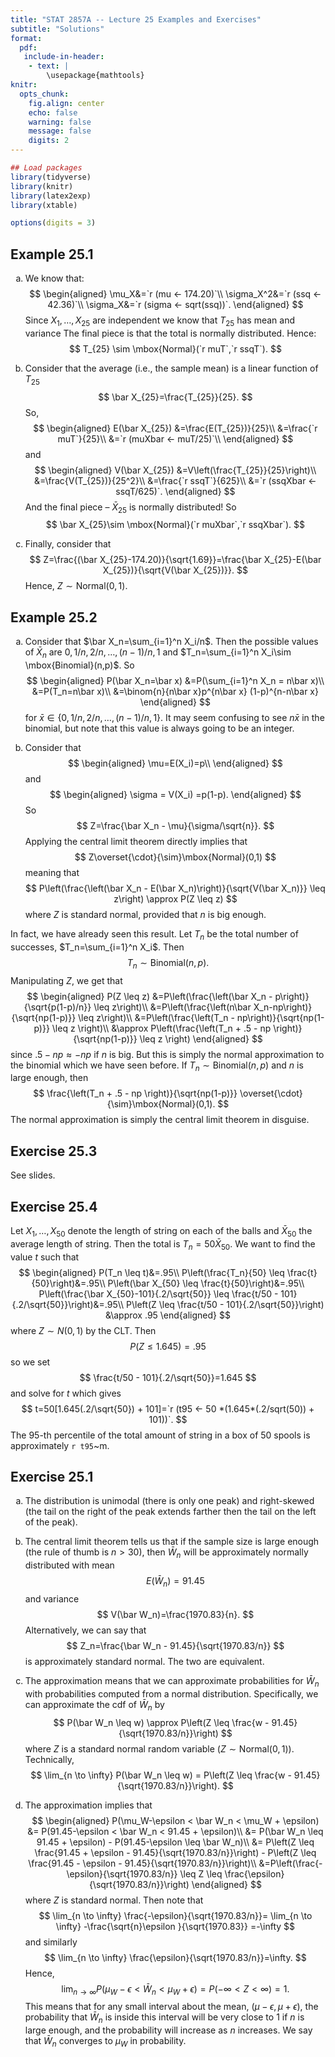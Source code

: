 ```yaml
---
title: "STAT 2857A -- Lecture 25 Examples and Exercises"
subtitle: "Solutions"
format: 
  pdf: 
   include-in-header: 
    - text: |
        \usepackage{mathtools}
knitr: 
  opts_chunk:
    fig.align: center
    echo: false
    warning: false
    message: false
    digits: 2
---
```

```r
## Load packages
library(tidyverse)
library(knitr)
library(latex2exp)
library(xtable)

options(digits = 3)
```

## Example 25.1

a) We know that:
$$
\begin{aligned}
  \mu_X&=`r (mu <- 174.20)`\\
  \sigma_X^2&=`r (ssq <- 42.36)`\\
  \sigma_X&=`r (sigma <- sqrt(ssq))`.
  \end{aligned}
$$
Since $X_1,\ldots,X_{25}$ are independent we know that $T_{25}$ has mean
  \begin{align*}
    \mu_T
    &=E(\sum_{i=1}^{25} X_i)\\
    &=\sum_{i=1}^{25}E(X_i)\\
    &=25(`r mu`)\\
    &=`r (muT <- 25 * mu)`
  \end{align*}
  and variance
  \begin{align*}
    \sigma^2_T
    &=V(\sum_{i=1}^{25} X_i)\\
    &=\sum_{i=1}^{25}V(X_i)\\
    &=25(`r ssq`)\\
    &=`r (ssqT <- 25 * ssq)`.
  \end{align*}
  The final piece is that the total is normally distributed. Hence:
  $$
    T_{25} \sim \mbox{Normal}(`r muT`,`r ssqT`).
  $$
  
b) Consider that the average (i.e., the sample mean) is a linear function of $T_{25}$
  $$
    \bar X_{25}=\frac{T_{25}}{25}.
  $$
  So,
  $$
  \begin{aligned}
    E(\bar X_{25})
    &=\frac{E(T_{25})}{25}\\
    &=\frac{`r muT`}{25}\\
    &=`r (muXbar <- muT/25)`\\
    \end{aligned}
  $$
  and
  $$
  \begin{aligned}
  V(\bar X_{25})
    &=V\left(\frac{T_{25}}{25}\right)\\
    &=\frac{V(T_{25})}{25^2}\\
    &=\frac{`r ssqT`}{625}\\
    &=`r (ssqXbar <- ssqT/625)`.
  \end{aligned}
  $$
  And the final piece -- $\bar X_{25}$ is normally distributed! So
  $$
    \bar X_{25}\sim \mbox{Normal}(`r muXbar`,`r ssqXbar`).
  $$

  
c) Finally, consider that
  $$
    Z=\frac{(\bar X_{25}-174.20)}{\sqrt{1.69}}=\frac{\bar X_{25}-E(\bar X_{25})}{\sqrt{V(\bar X_{25})}}.
  $$
  Hence, $Z \sim \mbox{Normal}(0,1)$. 

## Example 25.2

a)  Consider that $\bar X_n=\sum_{i=1}^n X_i/n$. Then the possible values of $\bar X_n$ are $0, 1/n, 2/n,\ldots,(n-1)/n,1$ and $T_n=\sum_{i=1}^n X_i\sim \mbox{Binomial}(n,p)$. So
$$
  \begin{aligned}
    P(\bar X_n=\bar x)
    &=P(\sum_{i=1}^n X_n = n\bar x)\\
    &=P(T_n=n\bar x)\\
    &=\binom{n}{n\bar x}p^{n\bar x} (1-p)^{n-n\bar x}
  \end{aligned}
$$
for $\bar x\in \{0,1/n,2/n,\ldots,(n-1)/n,1\}$. It may seem confusing to see $n\bar x$ in the binomial, but note that this value is always going to be an integer. 

b) Consider that
$$
  \begin{aligned}
    \mu=E(X_i)=p\\
    \end{aligned}
$$
and
$$
   \begin{aligned}
    \sigma = V(X_i)
    =p(1-p).
  \end{aligned}
$$
So
$$
Z=\frac{\bar X_n - \mu}{\sigma/\sqrt{n}}.
$$
Applying the central limit theorem directly implies that
$$
    Z\overset{\cdot}{\sim}\mbox{Normal}(0,1)
$$
meaning that
$$
P\left(\frac{\left(\bar X_n - E(\bar X_n)\right)}{\sqrt{V(\bar X_n)}} \leq z\right) \approx P(Z \leq z)
$$
where $Z$ is standard normal, provided that $n$ is big enough. 

In fact, we have already seen this result. Let $T_n$ be the total number of successes,  $T_n=\sum_{i=1}^n X_i$. Then
$$
T_n \sim \mbox{Binomial}(n,p). 
$$
Manipulating $Z$, we get that
$$
\begin{aligned}
    P(Z \leq z)
    &=P\left(\frac{\left(\bar X_n - p\right)}{\sqrt{p(1-p)/n}} \leq z\right)\\
    &=P\left(\frac{\left(n\bar X_n-np\right)}{\sqrt{np(1-p)}} \leq z\right)\\
    &=P\left(\frac{\left(T_n - np\right)}{\sqrt{np(1-p)}} \leq z \right)\\
    &\approx P\left(\frac{\left(T_n + .5 - np \right)}{\sqrt{np(1-p)}} \leq z \right)
  \end{aligned}
$$
since $.5-np \approx -np$ if $n$ is big. But this is simply the normal approximation to the binomial which we have seen before. If $T_n \sim \mbox{Binomial}(n,p)$ and $n$ is large enough, then
$$
   \frac{\left(T_n + .5 - np \right)}{\sqrt{np(1-p)}}
    \overset{\cdot}{\sim}\mbox{Normal}(0,1).
$$
The normal approximation is simply the central limit theorem in disguise. 

## Exercise 25.3

See slides.

## Exercise 25.4

Let $X_1,\ldots,X_{50}$ denote the length of string on each of the balls and $\bar X_{50}$ the average length of string. Then the total is $T_n=50\bar X_{50}$. We want to find the value $t$ such that
$$
\begin{aligned}
  P(T_n \leq t)&=.95\\
  P\left(\frac{T_n}{50} \leq \frac{t}{50}\right)&=.95\\
  P\left(\bar X_{50} \leq \frac{t}{50}\right)&=.95\\
  P\left(\frac{\bar X_{50}-101}{.2/\sqrt{50}} \leq \frac{t/50 - 101}{.2/\sqrt{50}}\right)&=.95\\
  P\left(Z \leq \frac{t/50 - 101}{.2/\sqrt{50}}\right) &\approx .95
\end{aligned}
$$
where $Z\sim N(0,1)$ by the CLT. Then
$$
  P(Z \leq 1.645) = .95
$$
so we set
$$
  \frac{t/50 - 101}{.2/\sqrt{50}}=1.645
$$
and solve for $t$ which gives
$$
  t=50[1.645(.2/\sqrt{50}) + 101]=`r (t95 <- 50 *(1.645*(.2/sqrt(50)) + 101))`.
$$
The 95-th percentile of the total amount of string in a box of 50 spools is approximately `r t95`~m. 

## Exercise 25.1

a) The distribution is unimodal (there is only one peak) and right-skewed (the tail on the right of the peak extends farther then the tail on the left of the peak).

b) The central limit theorem tells us that if the sample size is large enough (the rule of thumb is $n>30$), then $\bar W_n$ will be approximately normally distributed with mean
$$
E(\bar W_n)=91.45
$$
and variance
$$
V(\bar W_n)=\frac{1970.83}{n}.
$$
Alternatively, we can say that
$$
Z_n=\frac{\bar W_n - 91.45}{\sqrt{1970.83/n}}
$$
is approximately standard normal. The two are equivalent.

c) The approximation means that we can approximate probabilities for $\bar W_n$ with probabilities computed from a normal distribution. Specifically, we can approximate the cdf of $\bar W_n$ by
$$
P(\bar W_n \leq w) \approx P\left(Z \leq \frac{w - 91.45}{\sqrt{1970.83/n}}\right)
$$
where $Z$ is a standard normal random variable ($Z \sim \mbox{Normal}(0,1)$). Technically,
$$
\lim_{n \to \infty} P(\bar W_n \leq w) = P\left(Z \leq \frac{w - 91.45}{\sqrt{1970.83/n}}\right).
$$

d) The approximation implies that
$$
\begin{aligned}
P(\mu_W-\epsilon < \bar W_n < \mu_W + \epsilon)
&= P(91.45-\epsilon < \bar W_n < 91.45 + \epsilon)\\
&= P(\bar W_n \leq 91.45 + \epsilon) - P(91.45-\epsilon \leq \bar W_n)\\
&= P\left(Z \leq \frac{91.45 + \epsilon - 91.45}{\sqrt{1970.83/n}}\right) - P\left(Z \leq \frac{91.45 - \epsilon - 91.45}{\sqrt{1970.83/n}}\right)\\
&=P\left(\frac{- \epsilon}{\sqrt{1970.83/n}} \leq Z \leq \frac{\epsilon}{\sqrt{1970.83/n}}\right)
\end{aligned}
$$
where $Z$ is standard normal. Then note that
$$
\lim_{n \to \infty} \frac{-\epsilon}{\sqrt{1970.83/n}}= \lim_{n \to \infty} -\frac{\sqrt{n}\epsilon }{\sqrt{1970.83}} =-\infty
$$
and similarly
$$
\lim_{n \to \infty} \frac{\epsilon}{\sqrt{1970.83/n}}=\infty.
$$
Hence,
$$
\lim_{n \to \infty} P(\mu_W-\epsilon < \bar W_n < \mu_W + \epsilon)=P(-\infty <Z<\infty)=1.
$$
This means that for any small interval about the mean, $(\mu-\epsilon,\mu+\epsilon)$, the probability that $\bar W_n$ is inside this interval will be very close to 1 if $n$ is large enough, and the probability will increase as $n$ increases. We say that $\bar W_n$ converges to $\mu_W$ in probability. 
